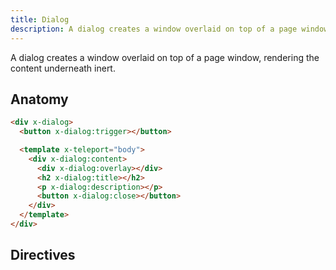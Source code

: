 ```yaml
---
title: Dialog
description: A dialog creates a window overlaid on top of a page window, rendering the content underneath inert.
---
```



<Toolbelt />

<Lede>
  A dialog creates a window overlaid on top of a page window, rendering the
  content underneath inert.
</Lede>

<DialogDemo />

## Anatomy

```html
<div x-dialog>
  <button x-dialog:trigger></button>

  <template x-teleport="body">
    <div x-dialog:content>
      <div x-dialog:overlay></div>
      <h2 x-dialog:title></h2>
      <p x-dialog:description></p>
      <button x-dialog:close></button>
    </div>
  </template>
</div>
```

## Directives

<DirectiveReference
  directive="x-dialog"
  description="The root element for the dialog."
  required
/>

<DirectiveReference
  directive="x-dialog:trigger"
  description="Trigger button that opens or closes the dialog content."
  required
/>

<DirectiveReference
  directive="x-dialog:content"
  description="The content that will be shown or hidden."
  required
/>

<DirectiveReference
  directive="x-dialog:overlay"
  description="Overlay for the page content. Closes the dialog when clicked on."
/>

<DirectiveReference
  directive="x-dialog:title"
  description="Dialog title announced to screen readers when opened."
/>

<DirectiveReference
  directive="x-dialog:description"
  description="Dialog description announced to screen readers when opened."
/>

<DirectiveReference
  directive="x-dialog:close"
  description="Button to close the dialog when opened."
  required
/>
